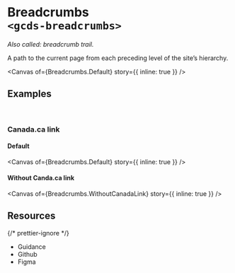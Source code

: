 
<Meta of={Breadcrumbs} name="Overview" />

# Breadcrumbs<br/>`<gcds-breadcrumbs>`

_Also called: breadcrumb trail._

A path to the current page from each preceding level of the site’s hierarchy.

<Canvas of={Breadcrumbs.Default} story={{ inline: true }} />

## Examples

<br />

### Canada.ca link

#### Default

<Canvas of={Breadcrumbs.Default} story={{ inline: true }} />

#### Without Canda.ca link

<Canvas of={Breadcrumbs.WithoutCanadaLink} story={{ inline: true }} />

## Resources

{/* prettier-ignore */}
<ul className="resources-list">
  <li>
    <gcds-link size="regular" href="https://design-system.alpha.canada.ca/en/components/breadcrumbs/" target="_blank">Guidance</gcds-link>
  </li>
  <li>
    <gcds-link size="regular" href="https://github.com/cds-snc/gcds-components/tree/main/packages/web/src/components/gcds-breadcrumbs" target="_blank">Github</gcds-link>
  </li>
  <li>
    <gcds-link size="regular" href="https://www.figma.com/file/mh2maMG2NBtk41k1O1UGHV/Canadian-Digital-Service%E2%80%A8---GC-Design-System?type=design&node-id=2353-7848&mode=design&t=T8d1v7eOtr5Bf32O-0" target="_blank">Figma</gcds-link>
  </li>
</ul>
